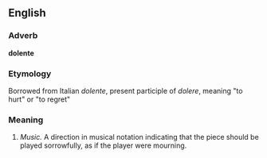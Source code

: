 ==English==

===Adverb===
'''dolente'''

===Etymology===
Borrowed from Italian ''dolente'', present participle of ''dolere'', meaning "to hurt" or "to regret"

===Meaning===
#''Music.'' A direction in musical notation indicating that the piece should be played sorrowfully, as if the player were mourning.